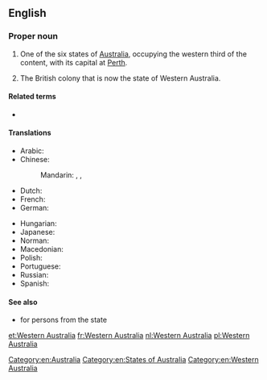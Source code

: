 ==English==
{{wikipedia}}

===Proper noun===
{{en-proper noun|head=[[Western]] [[Australia]]}}

# One of the six states of [[Australia]], occupying the western third of the content, with its capital at [[Perth]].
# {{label|en|historical|till 1901}} The British colony that is now the state of Western Australia.

====Related terms====
* {{l|en|WA}}

====Translations====
{{trans-top|state of Australia}}
* Arabic: {{t|ar|أُسْتْرَالِيَا اَلْغَرْبِيَّة|f}}
* Chinese:
*: Mandarin: {{t|cmn|西澳大利亞|sc=Hani}}, {{t+|cmn|西澳大利亚|tr=Xī Àodàlìyà|sc=Hani}}, {{t|cmn|西澳洲|tr=Xī Àozhōu|sc=Hani}}
* Dutch: {{t+|nl|West-Australië}}
* French: {{t+|fr|Australie-Occidentale|f}}
* German: {{t|de|Western Australia|n}}
{{trans-mid}}
* Hungarian: {{t|hu|Nyugat-Ausztrália}}
* Japanese: {{t|ja|西オーストラリア|tr=Nishi-Ōsutoraria|sc=Jpan}}
* Norman: {{t|nrf|Australie Occidentale|f}}
* Macedonian: {{t|mk|Западна Австралија|f|tr=Západna Avstrálija}}
* Polish: {{t|pl|Australia Zachodnia|f}}
* Portuguese: {{t|pt|Austrália Ocidental|f}}
* Russian: {{t|ru|За́падная Австра́лия|f}}
* Spanish: {{t|es|Australia Occidental|f}}
{{trans-bottom}}

====See also====
* {{l|en|sandgroper}} {{qualifier|colloquial}} for persons from the state

[[Category:en:Australia]]
[[Category:en:States of Australia]]
[[Category:en:Western Australia]]

[[et:Western Australia]]
[[fr:Western Australia]]
[[nl:Western Australia]]
[[pl:Western Australia]]